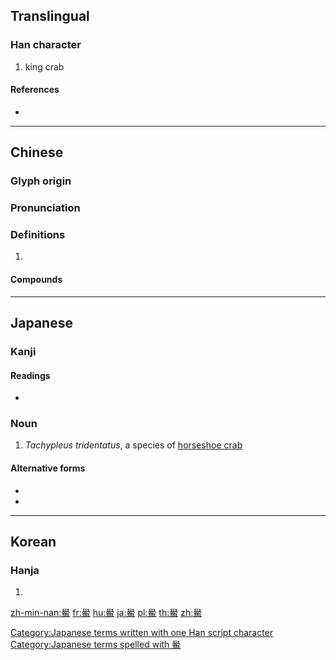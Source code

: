 {{character info/new}}
{{also|鲎}}
==Translingual==

===Han character===
{{Han char|rn=195|rad=魚|as=13|sn=24|four=77336|canj=HBNWF}}

# king crab

====References====
* {{Han ref|kx=1478.400|dkj=46528|dj=2010.260|hdz=74717.080|uh=9C5F|ud=40031|bh=C64D|bd=50765}}

----

==Chinese==
{{zh-forms|s=鲎}}

===Glyph origin===
{{Han etym}}

===Pronunciation===
{{zh-pron
|m=hòu
|c=hau6
|mn=hāu
|mc=y
|oc=y
|cat=
}}

===Definitions===
{{zh-hanzi}}

# {{rfdef|zh}}

====Compounds====
{{zh-der|鱟帆|鱟科}}

----

==Japanese==

===Kanji===
{{ja-kanji|grade=|rs=魚13}}

====Readings====
* {{ja-readings|on=[[こう]] (kō), [[ぐ]] (gu), [[よく]] (yoku), [[おく]] (oku)|kun=[[かぶとがに]] (kabutogani)}}

===Noun===
{{ja-noun|かぶとがに|カブトガニ}}

# ''Tachypleus tridentatus'', a species of [[horseshoe crab]]

====Alternative forms====
* {{l|ja|甲蟹}}
* {{l|ja|兜蟹}}

[[Category:Japanese terms written with one Han script character]]
[[Category:Japanese terms spelled with 鱟]]

----

==Korean==

===Hanja===
{{ko-hanja|hangeul=후|eumhun=|rv=hu|mr=hu|y=hwu}}

# {{defn|lang=ko|sort=魚13}}

[[zh-min-nan:鱟]]
[[fr:鱟]]
[[hu:鱟]]
[[ja:鱟]]
[[pl:鱟]]
[[th:鱟]]
[[zh:鱟]]